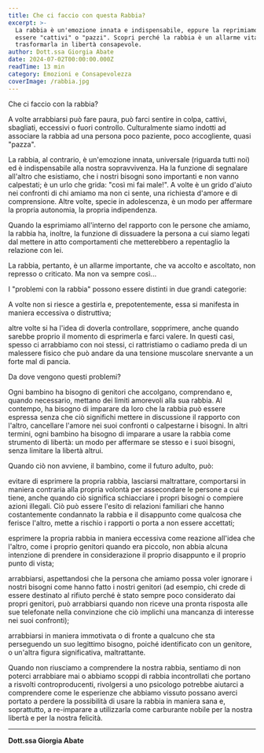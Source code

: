 ```yaml
---
title: Che ci faccio con questa Rabbia?
excerpt: >-
  La rabbia è un'emozione innata e indispensabile, eppure la reprimiamo per paura di 
  essere "cattivi" o "pazzi". Scopri perché la rabbia è un allarme vitale e come 
  trasformarla in libertà consapevole.
author: Dott.ssa Giorgia Abate
date: 2024-07-02T00:00:00.000Z
readTime: 13 min
category: Emozioni e Consapevolezza
coverImage: /rabbia.jpg
---
```


Che ci faccio con la rabbia?

A volte arrabbiarsi può fare paura, può farci sentire in colpa, cattivi, sbagliati, eccessivi o fuori controllo. Culturalmente siamo indotti ad associare la rabbia ad una persona poco paziente, poco accogliente, quasi "pazza".

La rabbia, al contrario, è un'emozione innata, universale (riguarda tutti noi) ed è indispensabile alla nostra sopravvivenza. Ha la funzione di segnalare all'altro che esistiamo, che i nostri bisogni sono importanti e non vanno calpestati; è un urlo che grida: "così mi fai male!". A volte è un grido d'aiuto nei confronti di chi amiamo ma non ci sente, una richiesta d'amore e di comprensione. Altre volte, specie in adolescenza, è un modo per affermare la propria autonomia, la propria indipendenza.

Quando la esprimiamo all'interno del rapporto con le persone che amiamo, la rabbia ha, inoltre, la funzione di dissuadere la persona a cui siamo legati dal mettere in atto comportamenti che metterebbero a repentaglio la relazione con lei.

La rabbia, pertanto, è un allarme importante, che va accolto e ascoltato, non represso o criticato. Ma non va sempre così...

I "problemi con la rabbia" possono essere distinti in due grandi categorie:

A volte non si riesce a gestirla e, prepotentemente, essa si manifesta in maniera eccessiva o distruttiva;

altre volte si ha l'idea di doverla controllare, sopprimere, anche quando sarebbe proprio il momento di esprimerla e farci valere. In questi casi, spesso ci arrabbiamo con noi stessi, ci rattristiamo o cadiamo preda di un malessere fisico che può andare da una tensione muscolare snervante a un forte mal di pancia.

Da dove vengono questi problemi?

Ogni bambino ha bisogno di genitori che accolgano, comprendano e, quando necessario, mettano dei limiti amorevoli alla sua rabbia. Al contempo, ha bisogno di imparare da loro che la rabbia può essere espressa senza che ciò significhi mettere in discussione il rapporto con l'altro, cancellare l'amore nei suoi confronti o calpestarne i bisogni. In altri termini, ogni bambino ha bisogno di imparare a usare la rabbia come strumento di libertà: un modo per affermare se stesso e i suoi bisogni, senza limitare la libertà altrui.

Quando ciò non avviene, il bambino, come il futuro adulto, può:

evitare di esprimere la propria rabbia, lasciarsi maltrattare, comportarsi in maniera contraria alla propria volontà per assecondare le persone a cui tiene, anche quando ciò significa schiacciare i propri bisogni o compiere azioni illegali. Ciò può essere l'esito di relazioni familiari che hanno costantemente condannato la rabbia e il disappunto come qualcosa che ferisce l'altro, mette a rischio i rapporti o porta a non essere accettati;

esprimere la propria rabbia in maniera eccessiva come reazione all'idea che l'altro, come i proprio genitori quando era piccolo, non abbia alcuna intenzione di prendere in considerazione il proprio disappunto e il proprio punto di vista;

arrabbiarsi, aspettandosi che la persona che amiamo possa voler ignorare i nostri bisogni come hanno fatto i nostri genitori (ad esempio, chi crede di essere destinato al rifiuto perché è stato sempre poco considerato dai propri genitori, può arrabbiarsi quando non riceve una pronta risposta alle sue telefonate nella convinzione che ciò implichi una mancanza di interesse nei suoi confronti);

arrabbiarsi in maniera immotivata o di fronte a qualcuno che sta perseguendo un suo legittimo bisogno, poiché identificato con un genitore, o un'altra figura significativa, maltrattante.

Quando non riusciamo a comprendere la nostra rabbia, sentiamo di non poterci arrabbiare mai o abbiamo scoppi di rabbia incontrollati che portano a risvolti controproducenti, rivolgersi a uno psicologo potrebbe aiutarci a comprendere come le esperienze che abbiamo vissuto possano averci portato a perdere la possibilità di usare la rabbia in maniera sana e, soprattutto, a re-imparare a utilizzarla come carburante nobile per la nostra libertà e per la nostra felicità.

---

**Dott.ssa Giorgia Abate**
